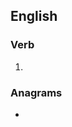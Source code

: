 ==English==

===Verb===
{{head|en|verb form}}

# {{en-past of|ford}}

===Anagrams===
* {{anagrams|en|a=ddefor|fodder}}